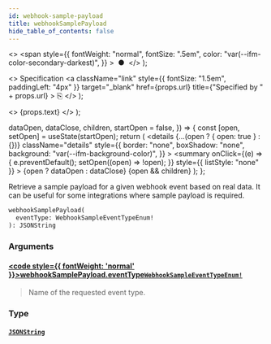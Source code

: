 ```yaml
---
id: webhook-sample-payload
title: webhookSamplePayload
hide_table_of_contents: false
---
```


  <>
    <span
      style={{
        fontWeight: "normal",
        fontSize: ".5em",
        color: "var(--ifm-color-secondary-darkest)",
      }}
    >
      &nbsp;●&nbsp;
    </span>
  </>
);

  <>
    Specification
    <a
      className="link"
      style={{ fontSize: "1.5em", paddingLeft: "4px" }}
      target="\_blank"
      href={props.url}
      title={"Specified by " + props.url}
    >
      ⎘
    </a>
  </>
);

  <>
    <span className={props.class}>{props.text}</span>
  </>
);


  dataOpen,
  dataClose,
  children,
  startOpen = false,
}) => {
  const [open, setOpen] = useState(startOpen);
  return (
    <details
      {...(open ? { open: true } : {})}
      className="details"
      style={{
        border: "none",
        boxShadow: "none",
        background: "var(--ifm-background-color)",
      }}
    >
      <summary
        onClick={(e) => {
          e.preventDefault();
          setOpen((open) => !open);
        }}
        style={{ listStyle: "none" }}
      >
        {open ? dataOpen : dataClose}
      </summary>
      {open && children}
    </details>
  );
};

Retrieve a sample payload for a given webhook event based on real data. It can be useful for some integrations where sample payload is required.

```graphql
webhookSamplePayload(
  eventType: WebhookSampleEventTypeEnum!
): JSONString
```

### Arguments

#### [<code style={{ fontWeight: 'normal' }}>webhookSamplePayload.<b>eventType</b></code>](#)<Bullet />[`WebhookSampleEventTypeEnum!`](../../../api-storefront/webhooks/enums/webhook-sample-event-type-enum) <Badge class="badge badge--secondary" text="non-null"/> <Badge class="badge badge--secondary" text="enum"/>

> Name of the requested event type.

### Type

#### [`JSONString`](../../../api-storefront/miscellaneous/scalars/jsonstring) <Badge class="badge badge--secondary" text="scalar"/>

>
